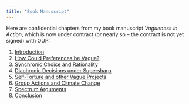 ```yaml
---
title: "Book Manuscript"
---
```


Here are confidential chapters from my book manuscript *Vagueness in
Action*, which is now under contract (or nearly so -- the contract is
not yet signed) with OUP:

1. [Introduction](./ch1.pdf)
2. [How Could Preferences be Vague?](./ch2.pdf)
3. [Synchronic Choice and Rationality](./ch3.pdf)
4. [Diachronic Decisions under Supersharp](./ch4.pdf)
5. [Self-Torture and other Vague Projects](./ch5.pdf)
6. [Group Actions and Climate Change](./ch6.pdf)
7. [Spectrum Arguments](./ch7.pdf)
8. [Conclusion](./ch8.pdf)
